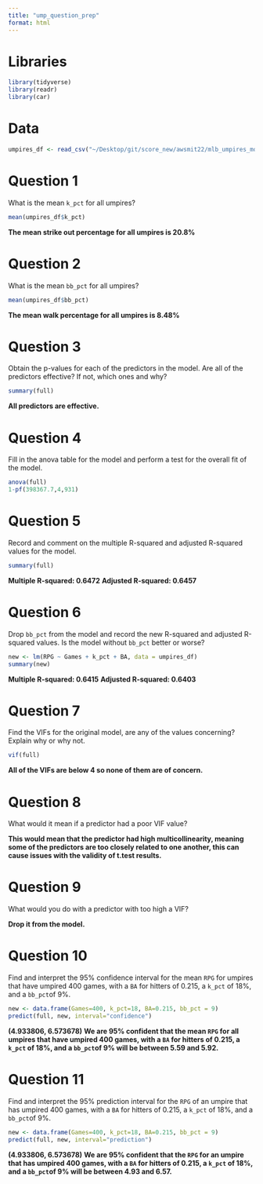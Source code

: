 ```yaml
---
title: "ump_question_prep"
format: html
---
```

# Libraries

```r
library(tidyverse)
library(readr)
library(car)
```

# Data

```r
umpires_df <- read_csv("~/Desktop/git/score_new/awsmit22/mlb_umpires_module/stat113/exploration/umpires.csv")
```

# Question 1

What is the mean `k_pct` for all umpires? 

```r
mean(umpires_df$k_pct)
```

**The mean strike out percentage for all umpires is 20.8%**

# Question 2

What is the mean `bb_pct` for all umpires? 

```r
mean(umpires_df$bb_pct)
```

**The mean walk percentage for all umpires is 8.48%**

# Question 3

Obtain the p-values for each of the predictors in the model. Are all of the predictors effective? If not, which ones and why?

```r
summary(full)
```

**All predictors are effective.**

# Question 4

Fill in the anova table for the model and perform a test for the overall fit of the model. 

```r
anova(full)
1-pf(398367.7,4,931)
```

# Question 5

Record and comment on the multiple R-squared and adjusted R-squared values for the model.

```r
summary(full)
```

**Multiple R-squared:  0.6472**	
**Adjusted R-squared:  0.6457** 

# Question 6

Drop `bb_pct` from the model and record the new R-squared and adjusted R-squared values. Is the model without `bb_pct` better or worse?

```r
new <- lm(RPG ~ Games + k_pct + BA, data = umpires_df)
summary(new)
```

**Multiple R-squared:  0.6415**	
**Adjusted R-squared:  0.6403** 

# Question 7

Find the VIFs for the original model, are any of the values concerning? Explain why or why not.

```r
vif(full)
```

**All of the VIFs are below 4 so none of them are of concern.**

# Question 8

What would it mean if a predictor had a poor VIF value?

**This would mean that the predictor had high multicollinearity, meaning some of the predictors are too closely related to one another, this can cause issues with the validity of t.test results.**

# Question 9

What would you do with a predictor with too high a VIF?

**Drop it from the model.**

# Question 10

Find and interpret the 95% confidence interval for the mean `RPG` for umpires that have umpired 400 games, with a `BA` for hitters of 0.215, a `k_pct` of 18%, and a `bb_pct`of 9%.

```r
new <- data.frame(Games=400, k_pct=18, BA=0.215, bb_pct = 9)
predict(full, new, interval="confidence")
```

**(4.933806, 6.573678)**
**We are 95% confident that the mean `RPG` for all umpires that have umpired 400 games, with a `BA` for hitters of 0.215, a `k_pct` of 18%, and a `bb_pct`of 9% will be between 5.59 and 5.92.**

# Question 11

Find and interpret the 95% prediction interval for the `RPG` of an umpire that has umpired 400 games, with a `BA` for hitters of 0.215, a `k_pct` of 18%, and a `bb_pct`of 9%.

```r
new <- data.frame(Games=400, k_pct=18, BA=0.215, bb_pct = 9)
predict(full, new, interval="prediction")
```

**(4.933806, 6.573678)**
**We are 95% confident that the `RPG` for an umpire that has umpired 400 games, with a `BA` for hitters of 0.215, a `k_pct` of 18%, and a `bb_pct`of 9% will be between 4.93 and 6.57.**

